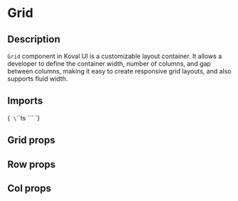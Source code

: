 
<Meta title="Layout/Grid" of={GridStories} />

# Grid

## Description

`Grid` component in Koval UI is a customizable layout container. It allows a developer to define the container width, number of columns, and gap between columns, making it easy to create responsive grid layouts, and also supports fluid width.

## Imports

<Markdown>{`
\`\`\`ts
\`\`\`
`}</Markdown>

<Primary />

## Grid props

<ArgTypes of={Grid} />

## Row props

<ArgTypes of={Row} />

## Col props

<ArgTypes of={Col} />





